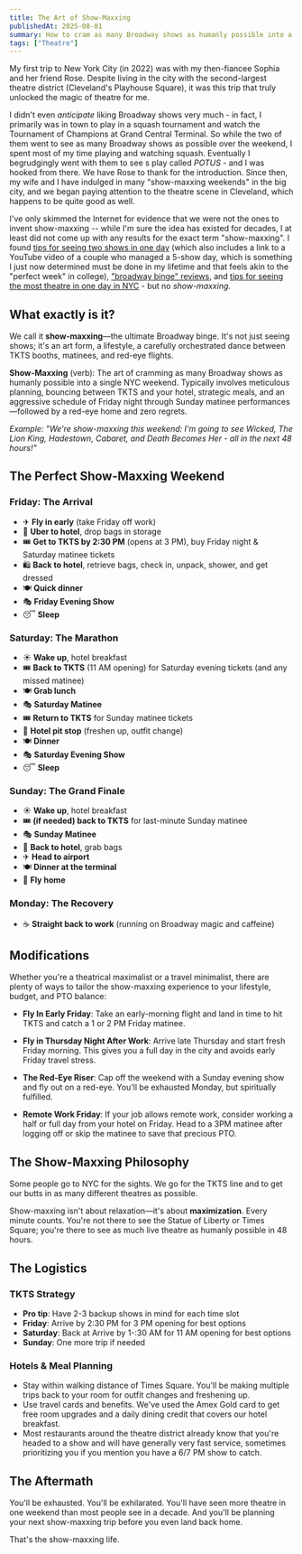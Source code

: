 ```yaml
---
title: The Art of Show-Maxxing
publishedAt: 2025-08-01
summary: How to cram as many Broadway shows as humanly possible into a single NYC weekend.
tags: ["Theatre"]
---
```


My first trip to New York City (in 2022) was with my then-fiancee Sophia and her friend Rose. Despite living in the city with the second-largest theatre district (Cleveland's Playhouse Square), it was this trip that truly unlocked the magic of theatre for me.

I didn't even _anticipate_ liking Broadway shows very much - in fact, I primarily was in town to play in a squash tournament and watch the Tournament of Champions at Grand Central Terminal. So while the two of them went to see as many Broadway shows as possible over the weekend, I spent most of my time playing and watching squash. Eventually I begrudgingly went with them to see s play called _POTUS_ - and I was hooked from there. We have Rose to thank for the introduction. Since then, my wife and I have indulged in many "show-maxxing weekends" in the big city, and we began paying attention to the theatre scene in Cleveland, which happens to be quite good as well.

I've only skimmed the Internet for evidence that we were not the ones to invent show-maxxing -- while I'm sure the idea has existed for decades, I at least did not come up with any results for the exact term "show-maxxing". I found [tips for seeing two shows in one day](https://www.tdf.org/on-stage/tdf-stages/tips-for-seeing-two-shows-in-one-day-on-broadway-and-beyond/) (which also includes a link to a YouTube video of a couple who managed a 5-show day, which is something I just now determined must be done in my lifetime and that feels akin to the "perfect week" in college), ["broadway binge" reviews](https://www.reddit.com/r/Broadway/comments/1dxuctd/broadway_binge_trip_reviews/), and [tips for seeing the most theatre in one day in NYC](https://www.newyorktheatreguide.com/theatre-news/news/how-to-see-the-most-theatre-in-one-day-in-new-york-city?utm_source=chatgpt.com) - but no _show-maxxing_.

## What exactly is it?

We call it **show-maxxing**—the ultimate Broadway binge. It's not just seeing shows; it's an art form, a lifestyle, a carefully orchestrated dance between TKTS booths, matinees, and red-eye flights.

**Show-Maxxing** (verb): The art of cramming as many Broadway shows as humanly possible into a single NYC weekend. Typically involves meticulous planning, bouncing between TKTS and your hotel, strategic meals, and an aggressive schedule of Friday night through Sunday matinee performances—followed by a red-eye home and zero regrets.

_Example: "We're show-maxxing this weekend: I'm going to see Wicked, The Lion King, Hadestown, Cabaret, and Death Becomes Her - all in the next 48 hours!"_

## The Perfect Show-Maxxing Weekend

### Friday: The Arrival

- ✈ **Fly in early** (take Friday off work)
- 🏨 **Uber to hotel**, drop bags in storage
- 🎟 **Get to TKTS by 2:30 PM** (opens at 3 PM), buy Friday night & Saturday matinee tickets
- 🛍 **Back to hotel**, retrieve bags, check in, unpack, shower, and get dressed
- 🍽 **Quick dinner**
- 🎭 **Friday Evening Show**
- 😴 **Sleep**

### Saturday: The Marathon

- ☀ **Wake up**, hotel breakfast
- 🎟 **Back to TKTS** (11 AM opening) for Saturday evening tickets (and any missed matinee)
- 🍽 **Grab lunch**
- 🎭 **Saturday Matinee**
- 🎟 **Return to TKTS** for Sunday matinee tickets
- 🏨 **Hotel pit stop** (freshen up, outfit change)
- 🍽 **Dinner**
- 🎭 **Saturday Evening Show**
- 😴 **Sleep**

### Sunday: The Grand Finale

- ☀ **Wake up**, hotel breakfast
- 🎟 **(if needed) back to TKTS** for last-minute Sunday matinee
- 🎭 **Sunday Matinee**
- 🧳 **Back to hotel**, grab bags
- ✈ **Head to airport**
- 🍽 **Dinner at the terminal**
- 🛬 **Fly home**

### Monday: The Recovery

- ☕ **Straight back to work** (running on Broadway magic and caffeine)

## Modifications

Whether you're a theatrical maximalist or a travel minimalist, there are plenty of ways to tailor the show-maxxing experience to your lifestyle, budget, and PTO balance:

- **Fly In Early Friday**: Take an early-morning flight and land in time to hit TKTS and catch a 1 or 2 PM Friday matinee.

- **Fly in Thursday Night After Work**: Arrive late Thursday and start fresh Friday morning. This gives you a full day in the city and avoids early Friday travel stress.

- **The Red-Eye Riser**: Cap off the weekend with a Sunday evening show and fly out on a red-eye. You'll be exhausted Monday, but spiritually fulfilled.

- **Remote Work Friday**: If your job allows remote work, consider working a half or full day from your hotel on Friday. Head to a 3PM matinee after logging off or skip the matinee to save that precious PTO.

## The Show-Maxxing Philosophy

Some people go to NYC for the sights. We go for the TKTS line and to get our butts in as many different theatres as possible.

Show-maxxing isn't about relaxation—it's about **maximization**. Every minute counts. You're not there to see the Statue of Liberty or Times Square; you're there to see as much live theatre as humanly possible in 48 hours.

## The Logistics

### TKTS Strategy

- **Pro tip**: Have 2-3 backup shows in mind for each time slot
- **Friday**: Arrive by 2:30 PM for 3 PM opening for best options
- **Saturday**: Back at Arrive by 1-:30 AM for 11 AM opening for best options
- **Sunday**: One more trip if needed

### Hotels & Meal Planning

- Stay within walking distance of Times Square. You'll be making multiple trips back to your room for outfit changes and freshening up.
- Use travel cards and benefits. We've used the Amex Gold card to get free room upgrades and a daily dining credit that covers our hotel breakfast.
- Most restaurants around the theatre district already know that you're headed to a show and will have generally very fast service, sometimes prioritizing you if you mention you have a 6/7 PM show to catch.

## The Aftermath

You'll be exhausted. You'll be exhilarated. You'll have seen more theatre in one weekend than most people see in a decade. And you'll be planning your next show-maxxing trip before you even land back home.

That's the show-maxxing life.
